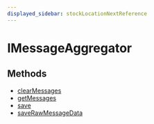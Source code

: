 ```yaml
---
displayed_sidebar: stockLocationNextReference
---
```



# IMessageAggregator

## Methods

- [clearMessages](../../IMessageAggregator/methods/stock_location_next.IMessageAggregator.clearMessages/page.mdx)
- [getMessages](../../IMessageAggregator/methods/stock_location_next.IMessageAggregator.getMessages/page.mdx)
- [save](../../IMessageAggregator/methods/stock_location_next.IMessageAggregator.save/page.mdx)
- [saveRawMessageData](../../IMessageAggregator/methods/stock_location_next.IMessageAggregator.saveRawMessageData/page.mdx)
